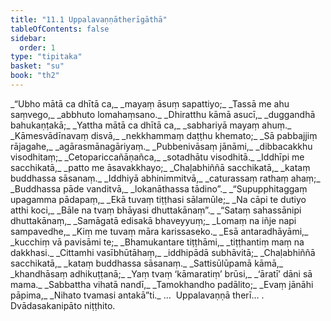 ```yaml
---
title: "11.1 Uppalavaṇṇātherīgāthā"
tableOfContents: false
sidebar:
  order: 1
type: "tipitaka"
basket: "su"
book: "th2"
---
```



<DynamicBreadcrumb />

<Division number="224" book="th2">

<Paragraph number="298" type="verses" book="th2">
_“Ubho mātā ca dhītā ca,_  
_mayaṃ āsuṃ sapattiyo;_  
_Tassā me ahu saṃvego,_  
_abbhuto lomahaṃsano._  

</Paragraph>

</Division>
<Division number="225" book="th2">

<Paragraph number="299" type="verses" book="th2">
_Dhiratthu kāmā asucī,_  
_duggandhā bahukaṇṭakā;_  
_Yattha mātā ca dhītā ca,_  
_sabhariyā mayaṃ ahuṃ._  

</Paragraph>

</Division>
<Division number="226" book="th2">

<Paragraph number="300" type="verses" book="th2">
_Kāmesvādīnavaṃ disvā,_  
_nekkhammaṃ daṭṭhu khemato;_  
_Sā pabbajjiṃ rājagahe,_  
_agārasmānagāriyaṃ._  

</Paragraph>

</Division>
<Division number="227" book="th2">

<Paragraph number="301" type="verses" book="th2">
_Pubbenivāsaṃ jānāmi,_  
_dibbacakkhu visodhitaṃ;_  
_Cetopariccañāṇañca,_  
_sotadhātu visodhitā._  

</Paragraph>

</Division>
<Division number="228" book="th2">

<Paragraph number="302" type="verses" book="th2">
_Iddhīpi me sacchikatā,_  
_patto me āsavakkhayo;_  
_Chaḷabhiññā sacchikatā,_  
_kataṃ buddhassa sāsanaṃ._  

</Paragraph>

</Division>
<Division number="229" book="th2">

<Paragraph number="303" type="verses" book="th2">
_Iddhiyā abhinimmitvā,_  
_caturassaṃ rathaṃ ahaṃ;_  
_Buddhassa pāde vanditvā,_  
_lokanāthassa tādino”._  

</Paragraph>

</Division>
<Division number="230" book="th2">

<Paragraph number="304" type="verses" book="th2">
_“Supupphitaggaṃ upagamma pādapaṃ,_  
_Ekā tuvaṃ tiṭṭhasi sālamūle;_  
_Na cāpi te dutiyo atthi koci,_  
_Bāle na tvaṃ bhāyasi dhuttakānaṃ”._  

</Paragraph>

</Division>
<Division number="231" book="th2">

<Paragraph number="305" type="verses" book="th2">
_“Sataṃ sahassānipi dhuttakānaṃ,_  
_Samāgatā edisakā bhaveyyuṃ;_  
_Lomaṃ na iñje napi sampavedhe,_  
_Kiṃ me tuvaṃ māra karissaseko._  

</Paragraph>

</Division>
<Division number="232" book="th2">

<Paragraph number="306" type="verses" book="th2">
_Esā antaradhāyāmi,_  
_kucchiṃ vā pavisāmi te;_  
_Bhamukantare tiṭṭhāmi,_  
_tiṭṭhantiṃ maṃ na dakkhasi._  

</Paragraph>

</Division>
<Division number="233" book="th2">

<Paragraph number="307" type="verses" book="th2">
_Cittamhi vasībhūtāhaṃ,_  
_iddhipādā subhāvitā;_  
_Chaḷabhiññā sacchikatā,_  
_kataṃ buddhassa sāsanaṃ._  

</Paragraph>

</Division>
<Division number="234" book="th2">

<Paragraph number="308" type="verses" book="th2">
_Sattisūlūpamā kāmā,_  
_khandhāsaṃ adhikuṭṭanā;_  
_Yaṃ tvaṃ ‘kāmaratiṃ’ brūsi,_  
_‘āratī’ dāni sā mama._  

</Paragraph>

</Division>
<Division number="235" book="th2">

<Paragraph number="309" type="verses" book="th2">
_Sabbattha vihatā nandī,_  
_Tamokhandho padālito;_  
_Evaṃ jānāhi pāpima,_  
_Nihato tvamasi antakā”ti._  


</Paragraph>
</Division>

<Paragraph number="310" type="center" book="th2">
…  Uppalavaṇṇā therī… .



</Paragraph>

<Paragraph number="311" type="center" book="th2">
Dvādasakanipāto niṭṭhito.
</Paragraph>